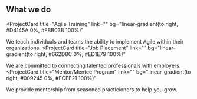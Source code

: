 ## What we do

<ProjectCard
  title="Agile Training"
  link=""
  bg="linear-gradient(to right, #D4145A 0%, #FBB03B 100%)"
>
  We teach individuals and teams the ability to implement Agile within their organizations.
</ProjectCard>
<ProjectCard
  title="Job Placement"
  link=""
  bg="linear-gradient(to right, #662D8C 0%, #ED1E79 100%)"
>
  We are committed to connecting talented professionals with employers.
</ProjectCard>
<ProjectCard
  title="Mentor/Mentee Program"
  link=""
  bg="linear-gradient(to right, #009245 0%, #FCEE21 100%)"
>
  We provide mentorship from seasoned practicioners to help you grow.
</ProjectCard>
